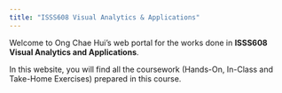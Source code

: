 ```yaml
---
title: "ISSS608 Visual Analytics & Applications"
---
```


Welcome to Ong Chae Hui's web portal for the works done in **ISSS608 Visual Analytics and Applications**.

In this website, you will find all the coursework (Hands-On, In-Class and Take-Home Exercises) prepared in this course.
